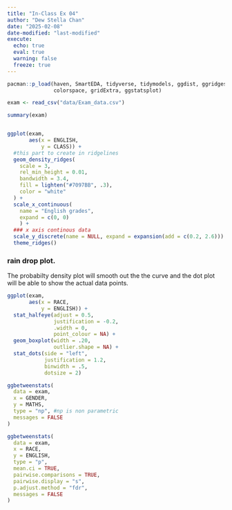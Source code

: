 ```yaml
---
title: "In-Class Ex 04"
author: "Dew Stella Chan"
date: "2025-02-08"
date-modified: "last-modified"
execute:
  echo: true
  eval: true
  warning: false
  freeze: true
---
```


```r
pacman::p_load(haven, SmartEDA, tidyverse, tidymodels, ggdist, ggridges, ggthemes,
               colorspace, gridExtra, ggstatsplot)
```

```r
exam <- read_csv("data/Exam_data.csv")
```
```r
summary(exam)
```

```r
 
```

```r
ggplot(exam, 
       aes(x = ENGLISH, 
           y = CLASS)) +
  #this part to create in ridgelines
  geom_density_ridges(
    scale = 3,
    rel_min_height = 0.01,
    bandwidth = 3.4,
    fill = lighten("#7097BB", .3),
    color = "white"
  ) +
  scale_x_continuous(
    name = "English grades",
    expand = c(0, 0)
    ) +
  ### x axis continous data
  scale_y_discrete(name = NULL, expand = expansion(add = c(0.2, 2.6))) +
  theme_ridges()
```

### rain drop plot.

The probabilty density plot will smooth out the the curve and the dot plot will be able to show the actual data points.

```r
ggplot(exam, 
       aes(x = RACE, 
           y = ENGLISH)) +
  stat_halfeye(adjust = 0.5,
               justification = -0.2,
               .width = 0,
               point_colour = NA) +
  geom_boxplot(width = .20,
               outlier.shape = NA) +
  stat_dots(side = "left", 
            justification = 1.2, 
            binwidth = .5,
            dotsize = 2)
```

```r
ggbetweenstats(
  data = exam,
  x = GENDER, 
  y = MATHS,
  type = "np", #np is non parametric 
  messages = FALSE
)
```

```r
ggbetweenstats(
  data = exam,
  x = RACE, 
  y = ENGLISH,
  type = "p",
  mean.ci = TRUE, 
  pairwise.comparisons = TRUE, 
  pairwise.display = "s",
  p.adjust.method = "fdr",
  messages = FALSE
)
```
